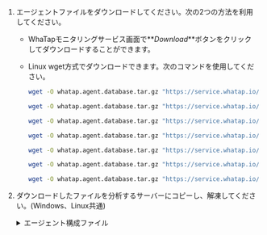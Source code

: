 1. エージェントファイルをダウンロードしてください。次の2つの方法を利用してください。

   - WhaTapモニタリングサービス画面で**_Download_**ボタンをクリックしてダウンロードすることができます。

   - Linux wget方式でダウンロードできます。次のコマンドを使用してください。

     <InDoc product="altibase,altibase-v1">
      
      ```bash
      wget -O whatap.agent.database.tar.gz "https://service.whatap.io/download/dbx_agent?type=altibase&format=tar.gz"
      ```

      </InDoc>

      <InDoc product="cubrid">
      
      ```bash
      wget -O whatap.agent.database.tar.gz "https://service.whatap.io/download/dbx_agent?type=cubrid&format=tar.gz"
      ```

      </InDoc>

      <InDoc product="mongodb">
      
      ```bash
      wget -O whatap.agent.database.tar.gz "https://service.whatap.io/download/dbx_agent?type=mongodb&format=tar.gz"
      ```

      </InDoc>

      <InDoc product="mssql">
      
      ```bash
      wget -O whatap.agent.database.tar.gz "https://service.whatap.io/download/dbx_agent?type=mssql&format=tar.gz"
      ```

      </InDoc>

      <InDoc product="oracle,oracle-v1">
      
      ```bash
      wget -O whatap.agent.database.tar.gz "https://service.whatap.io/download/dbx_agent?type=oracle&format=tar.gz"
      ```

      </InDoc>

      <InDoc product="redis">
      
      ```bash
      wget -O whatap.agent.database.tar.gz "https://service.whatap.io/download/dbx_agent?type=redis&format=tar.gz"
      ```

      </InDoc>

      <InDoc product="tibero">
      
      ```bash
      wget -O whatap.agent.database.tar.gz "https://service.whatap.io/download/dbx_agent?type=tibero&format=tar.gz"
      ```

      </InDoc>

2. ダウンロードしたファイルを分析するサーバーにコピーし、解凍してください。(Windows、Linux共通)

   <details>
   <summary>エージェント構成ファイル</summary>

   <Xclude product='cubrid'>

   | ファイル名                                         | 説明                                                                                                                                                                                           |
   | --------------------------------------------- | -------------------------------------------------------------------------------------------------------------------------------------------------------------------------------------------- |
   | *whatap.conf*                                 | データベースサーバーのデータを収集する収集サーバーのアドレスとサーバーのプロジェクトアクセスキーを入力するファイルです。エージェント設定の詳細については、[次の文書](agent-settings)を参照してください。                                                                                |
   | _alert/alert.conf_                            | 収集するモニタリング項目にしきい値を設定するファイルです。しきい値を超えると通知イベントが発生します。                                                                                                                                          |
   | _scripts/_                                    | リモートでSQLスクリプトを実行できるスクリプトのディレクトリです。                                                                                                                                                           |
   | *ps.sh*                                       | プロセスIDを読み込むスクリプトです。エージェントプロセスを終了する場合は、そのIDを参照してください。                                                                                                                                         |
   | *stop.sh*                                     | エージェントプロセスを終了するときに使用するスクリプトです。                                                                                                                                                               |
   | *uid.sh* (*uid.bat*)       | データベースの接続情報を組み合わせて暗号化されたUIDを生成するためのシェルスクリプトファイルです。*db.user*ファイルを作成します。最初に一度だけ設定すると、暗号化されたUIDを通じてモニタリング対象データベースサーバーからデータが収集されます。<br/>モニタリング用アカウント作成の詳細については、[次の文書](install-agent#uid)を参照ください。 |
   | *start.sh* (*start.bat*)   | エージェント実行用のシェルスクリプトファイルです。エージェントを実行すると、データベースサーバーからのモニタリング情報の収集が開始されます。                                                                                                                       |
   | *startd.sh* (*startd.bat*) | エージェント実行用のシェルスクリプトファイルでバックグラウンドで実行できます。                                                                                                                                                      |
   | *whatap.agent.dbx-`X.Y.Z`.jar*                | Tracerプログラムは、データベースサーバーの情報を収集し、収集した情報をサーバーに送信するプログラムです。                                                                                                                                      |
   | _jdbc_                                        | データベースサーバー接続のために参照するライブラリを収集するディレクトリです。エージェントをデータベースサーバーに接続するためのライブラリを直接ダウンロードし、javaのclasspathオプションにパスを設定して使用します。                                                                            |
   | *xos/*                                        | データベースサーバーのプロセス使用量をモニタリングできるオプションのエージェントを含むディレクトリです。                                                                                                                                         |
   | ⎿ *xos.conf*                                  | データベースサーバーのプロセス使用状況のデータを収集およびデータ転送をするためのエージェントサーバーのアドレスと通信ポートを入力するファイルです。                                                                                                                    |
   | <sup>*</sup> <em>xcub/</em>                   | CUBRIDデータベースのSQLテキスト収集と指標計算を実行する追加のエージェントファイルが含まれているディレクトリです。                                                                                                                                |
   | ⎿ <sup>\*</sup> <em>xcub.conf</em>            | CUBRIDデータベースおよび追加のエージェント接続情報を入力するファイルです。                                                                                                                                                     |

   :::note

   <sup>*</sup>: <em>xcub</em>パスのファイルは、CUBRIDモニタリングの専用ファイルです。

   :::

   </Xclude>

   <InDoc product='cubrid'>

   | ファイル名                                           | 説明                                                                                                                                                                                       |
   | ----------------------------------------------- | ---------------------------------------------------------------------------------------------------------------------------------------------------------------------------------------- |
   | *whatap.conf*                                   | データベースサーバーのデータを収集する収集サーバーのアドレスとサーバーのプロジェクトアクセスキーを入力するファイルです。エージェント設定の詳細については、[次の文書](agent-settings)を参照してください。                                                                            |
   | _alert/alert.conf_                              | 収集するモニタリング項目にしきい値を設定するファイルです。しきい値を超えると通知イベントが発生します。                                                                                                                                      |
   | _scripts/_                                      | リモートでSQLスクリプトを実行できるスクリプトのディレクトリです。                                                                                                                                                       |
   | ⎿ *ps.sh*                                       | プロセスIDを読み込むスクリプトです。エージェントプロセスを終了する場合は、そのIDを参照してください。                                                                                                                                     |
   | ⎿ *stop.sh*                                     | エージェントプロセスを終了するときに使用するスクリプトです。                                                                                                                                                           |
   | ⎿ *uid.sh* (*uid.bat*)       | データベースの接続情報を組み合わせて暗号化されたUIDを生成するためのシェルスクリプトファイルです。*db.user*ファイルを作成します。最初に一度だけ設定すると、暗号化されたUIDを通じてモニタリング対象データベースサーバーからデータが収集されます。<br/>モニタリング用アカウント作成の詳細については、[次の文書](install-agent)を参照ください。 |
   | ⎿ *start.sh* (*start.bat*)   | エージェント実行用のシェルスクリプトファイルです。エージェントを実行すると、データベースサーバーからのモニタリング情報の収集が開始されます。                                                                                                                   |
   | ⎿ *startd.sh* (*startd.bat*) | エージェント実行用のシェルスクリプトファイルでバックグラウンドで実行できます。                                                                                                                                                  |
   | *whatap.agent.dbx-`X.Y.Z`.jar*                  | Tracerプログラムは、データベースサーバーの情報を収集し、収集した情報をサーバーに送信するプログラムです。                                                                                                                                  |
   | _jdbc_                                          | データベースサーバー接続のために参照するライブラリを収集するディレクトリです。エージェントをデータベースサーバーに接続するためのライブラリを直接ダウンロードし、javaのclasspathオプションにパスを設定して使用します。                                                                        |
   | *xos/*                                          | データベースサーバーのプロセス使用量をモニタリングできるオプションのエージェントを含むディレクトリです。                                                                                                                                     |
   | ⎿ *xos.conf*                                    | データベースサーバーのプロセス使用状況のデータを収集およびデータ転送をするためのエージェントサーバーのアドレスと通信ポートを入力するファイルです。                                                                                                                |
   | *xcub/*                                         | SQLテキスト収集と指標計算を実行する追加エージェントファイルを含むディレクトリです。データベースサーバーにインストールする必要があります。<br/>\*CUBRIDモニタリングの追加エージェントのディレクトリです。                                                                             |
   | ⎿ *xcub.conf*                                   | データベースおよび追加エージェント接続情報を入力するファイルです。<br/>\*CUBRIDモニタリングの追加エージェントの設定ファイルです。 詳細は[次の文書](agent-xcub-settings)を参照してください。                                                                         |

   </InDoc>

   </details>
